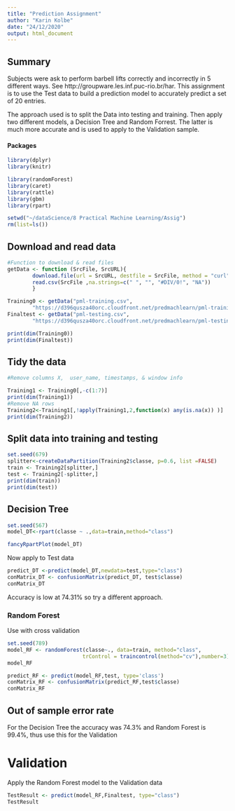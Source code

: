 ```yaml
---
title: "Prediction Assignment"
author: "Karin Kolbe"
date: "24/12/2020"
output: html_document
---
```

## Summary
Subjects were ask to perform barbell lifts correctly and incorrectly in 5 different ways. See http://groupware.les.inf.puc-rio.br/har.
This assignment is to use the Test data to build a prediction model to accurately predict a set of 20 entries.

The approach used is to split the Data into testing and training. Then apply two different models, a Decision Tree and Random Forrest. The latter is much more accurate and is used to apply to the Validation sample.

#### Packages
```r
library(dplyr)  
library(knitr)

library(randomForest)  
library(caret)
library(rattle)
library(gbm)
library(rpart)
```

```r
setwd("~/dataScience/8 Practical Machine Learning/Assig")
rm(list=ls())
```


## Download and read data
```r

#Function to download & read files
getData <- function (SrcFile, SrcURL){
        download.file(url = SrcURL, destfile = SrcFile, method = "curl")
        read.csv(SrcFile ,na.strings=c(" ", "", "#DIV/0!", "NA"))
        }

Training0 <- getData("pml-training.csv",
        "https://d396qusza40orc.cloudfront.net/predmachlearn/pml-training.csv")
Finaltest <- getData("pml-testing.csv",
        "https://d396qusza40orc.cloudfront.net/predmachlearn/pml-testing.csv")

print(dim(Training0))
print(dim(Finaltest))
```

## Tidy the data
```r
#Remove columns X,  user_name, timestamps, & window info

Training1 <- Training0[,-c(1:7)]
print(dim(Training1))
#Remove NA rows
Training2<-Training1[,!apply(Training1,2,function(x) any(is.na(x)) )]
print(dim(Training2))
```

## Split data into training and testing
```r
set.seed(679)
splitter<-createDataPartition(Training2$classe, p=0.6, list =FALSE)
train <- Training2[splitter,]
test <- Training2[-splitter,]
print(dim(train))
print(dim(test))
```


## Decision Tree
```r
set.seed(567)
model_DT<-rpart(classe ~ .,data=train,method="class")

```

```r
fancyRpartPlot(model_DT)
```

Now apply to Test data
```r
predict_DT <-predict(model_DT,newdata=test,type="class")
conMatrix_DT <- confusionMatrix(predict_DT, test$classe)
conMatrix_DT
```

Accuracy is low at 74.31% so try a different approach.

### Random Forest

Use with cross validation
```r
set.seed(789)
model_RF <- randomForest(classe~., data=train, method="class",
                        trControl = traincontrol(method="cv"),number=3)
model_RF
```

```r
predict_RF <- predict(model_RF,test, type='class')
conMatrix_RF <- confusionMatrix(predict_RF,test$classe)
conMatrix_RF
```

## Out of sample error rate 
For the Decision Tree the accuracy was 74.3% and Random Forest is 99.4%, thus use this for the Validation 


# Validation
Apply the Random Forest model to the Validation data
```r
TestResult <- predict(model_RF,Finaltest, type="class")
TestResult
```


